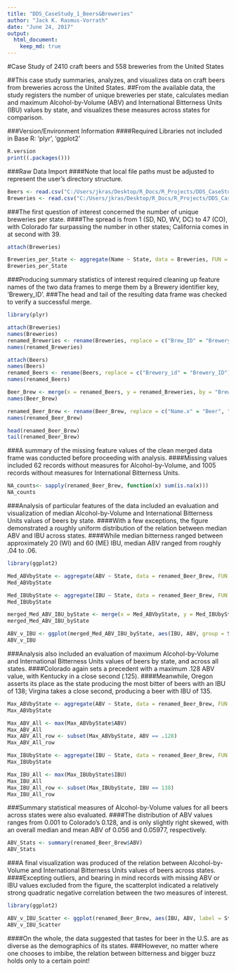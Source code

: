 ```yaml
---
title: "DDS_CaseStudy_1_Beers&Breweries"
author: "Jack K. Rasmus-Vorrath"
date: "June 24, 2017"
output:
  html_document:
    keep_md: true
---
```

#Case Study of 2410 craft beers and 558 breweries from the United States

##This case study summaries, analyzes, and visualizes data on craft beers from breweries across the United States.
##From the available data, the study registers the number of unique breweries per state, calculates median and maximum Alcohol-by-Volume (ABV) and International Bitterness Units (IBU) values by state, and visualizes these measures across states for comparison. 


###Version/Environment Information
####Required Libraries not included in Base R: 'plyr', 'ggplot2' 
```r
R.version
print((.packages()))
```

###Raw Data Import
####Note that local file paths must be adjusted to represent the user's directory structure.
```r

Beers <- read.csv("C:/Users/jkras/Desktop/R_Docs/R_Projects/DDS_CaseStudy_1/Raw_Data/Beers.csv")
Breweries <- read.csv("C:/Users/jkras/Desktop/R_Docs/R_Projects/DDS_CaseStudy_1/Raw_Data/Breweries.csv")
```


###The first question of interest concerned the number of unique breweries per state.
####The spread is from 1 (SD, ND, WV, DC) to 47 (CO), with Colorado far surpassing the number in other states; California comes in at second with 39.
```r

attach(Breweries)

Breweries_per_State <- aggregate(Name ~ State, data = Breweries, FUN = length)
Breweries_per_State
```


###Producing summary statistics of interest required cleaning up feature names of the two data frames to merge them by a Brewery identifier key, 'Brewery_ID'.
###The head and tail of the resulting data frame was checked to verify a successful merge.
```r

library(plyr)

attach(Breweries)
names(Breweries)
renamed_Breweries <- rename(Breweries, replace = c("Brew_ID" = "Brewery_ID"))
names(renamed_Breweries)

attach(Beers)
names(Beers)
renamed_Beers <- rename(Beers, replace = c("Brewery_id" = "Brewery_ID"))
names(renamed_Beers)

Beer_Brew <- merge(x = renamed_Beers, y = renamed_Breweries, by = "Brewery_ID", all = T)
names(Beer_Brew)

renamed_Beer_Brew <- rename(Beer_Brew, replace = c("Name.x" = "Beer", "Name.y" = "Brewery"))
names(renamed_Beer_Brew)

head(renamed_Beer_Brew)
tail(renamed_Beer_Brew)
```


###A summary of the missing feature values of the clean merged data frame was conducted before proceeding with analysis.
####Missing values included 62 records without measures for Alcohol-by-Volume, and 1005 records without measures for International Bitterness Units.
```r

NA_counts<- sapply(renamed_Beer_Brew, function(x) sum(is.na(x)))
NA_counts
```


###Analysis of particular features of the data included an evaluation and visualization of median Alcohol-by-Volume and International Bitterness Units values of beers by state.
####With a few exceptions, the figure demonstrated a roughly uniform distribution of the relation between median ABV and IBU across states.
####While median bitterness ranged between approximately 20 (WI) and 60 (ME) IBU, median ABV ranged from roughly .04 to .06.
```r

library(ggplot2)

Med_ABVbyState <- aggregate(ABV ~ State, data = renamed_Beer_Brew, FUN = median)
Med_ABVbyState

Med_IBUbyState <- aggregate(IBU ~ State, data = renamed_Beer_Brew, FUN = median)
Med_IBUbyState

merged_Med_ABV_IBU_byState <- merge(x = Med_ABVbyState, y = Med_IBUbyState, by = "State", all = T)
merged_Med_ABV_IBU_byState

ABV_v_IBU <- ggplot(merged_Med_ABV_IBU_byState, aes(IBU, ABV, group = State)) + geom_col(aes(fill = State), position = "dodge") + geom_text(aes(label = State), position = "dodge", size = 2) + labs(title = "Median ABV|IBU by State", subtitle = "Records with Missing Values Excluded")
ABV_v_IBU
```


###Analysis also included an evaluation of maximum Alcohol-by-Volume and International Bitterness Units values of beers by state, and across all states.
####Colorado again sets a precedent with a maximum .128 ABV value, with Kentucky in a close second (.125).
####Meanwhile, Oregon asserts its place as the state producing the most bitter of beers with an IBU of 138; Virgina takes a close second, producing a beer with IBU of 135.
```r

Max_ABVbyState <- aggregate(ABV ~ State, data = renamed_Beer_Brew, FUN = max)
Max_ABVbyState

Max_ABV_All <- max(Max_ABVbyState$ABV)
Max_ABV_All
Max_ABV_All_row <- subset(Max_ABVbyState, ABV == .128)
Max_ABV_All_row

Max_IBUbyState <- aggregate(IBU ~ State, data = renamed_Beer_Brew, FUN = max)
Max_IBUbyState

Max_IBU_All <- max(Max_IBUbyState$IBU)
Max_IBU_All
Max_IBU_All_row <- subset(Max_IBUbyState, IBU == 138)
Max_IBU_All_row
```


###Summary statistical measures of Alcohol-by-Volume values for all beers across states were also evaluated.
####The distribution of ABV values ranges from 0.001 to Colorado's 0.128, and is only slightly right skewed, with an overall median and mean ABV of 0.056 and 0.05977, respectively.
```r

ABV_Stats <- summary(renamed_Beer_Brew$ABV)
ABV_Stats
```


###A final visualization was produced of the relation between Alcohol-by-Volume and International Bitterness Units values of beers across states.
####Excepting outliers, and bearing in mind records with missing ABV or IBU values excluded from the figure, the scatterplot indicated a relatively strong quadratic negative correlation between the two measures of interest.
```r

library(ggplot2)

ABV_v_IBU_Scatter <- ggplot(renamed_Beer_Brew, aes(IBU, ABV, label = State)) + geom_text(size = 1, check_overlap = T) + geom_label(aes(fill = State), color = "black", label.padding = unit(.1, "lines"), label.size = .1) + labs(title = "ABV|IBU by State", subtitle = "Records with Missing Values Excluded")
ABV_v_IBU_Scatter
```


####On the whole, the data suggested that tastes for beer in the U.S. are as diverse as the demographics of its states.
###However, no matter where one chooses to imbibe, the relation between bitterness and bigger buzz holds only to a certain point!